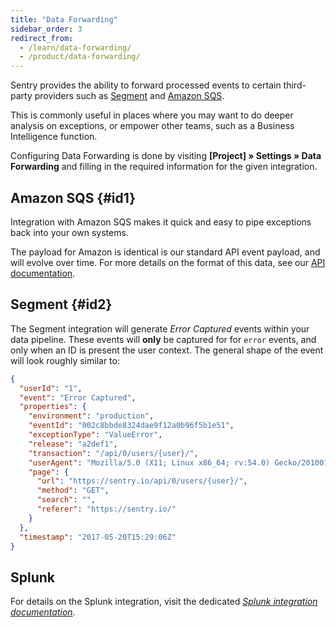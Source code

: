 ```yaml
---
title: "Data Forwarding"
sidebar_order: 3
redirect_from:
  - /learn/data-forwarding/
  - /product/data-forwarding/
---
```


Sentry provides the ability to forward processed events to certain third-party providers such as [Segment](https://segment.com) and [Amazon SQS](https://aws.amazon.com/sqs/).

This is commonly useful in places where you may want to do deeper analysis on exceptions, or empower other teams, such as a Business Intelligence function.

Configuring Data Forwarding is done by visiting **[Project] » Settings » Data Forwarding** and filling in the required information for the given integration.

## Amazon SQS {#id1}

Integration with Amazon SQS makes it quick and easy to pipe exceptions back into your own systems.

The payload for Amazon is identical is our standard API event payload, and will evolve over time. For more details on the format of this data, see our [API documentation](/api/events/get-project-event-details/).

## Segment {#id2}

The Segment integration will generate _Error Captured_ events within your data pipeline. These events will **only** be captured for for `error` events, and only when an ID is present the user context. The general shape of the event will look roughly similar to:

```json
{
  "userId": "1",
  "event": "Error Captured",
  "properties": {
    "environment": "production",
    "eventId": "002c8bbde8324dae9f12a0b96f5b1e51",
    "exceptionType": "ValueError",
    "release": "a2def1",
    "transaction": "/api/0/users/{user}/",
    "userAgent": "Mozilla/5.0 (X11; Linux x86_64; rv:54.0) Gecko/20100101 Firefox/54.0",
    "page": {
      "url": "https://sentry.io/api/0/users/{user}/",
      "method": "GET",
      "search": "",
      "referer": "https://sentry.io/"
    }
  },
  "timestamp": "2017-05-20T15:29:06Z"
}
```

## Splunk

For details on the Splunk integration, visit the dedicated [_Splunk integration documentation_](/workflow/integrations/splunk/).
